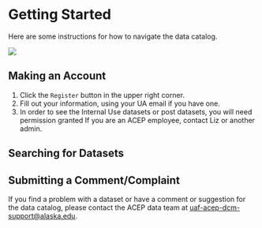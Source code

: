 # Getting Started

Here are some instructions for how to navigate the data catalog.

![](images/ckanafter.png)

## Making an Account {.unnumbered}
1. Click the `Register` button in the upper right corner.
[](images/account1)
2. Fill out your information, using your UA email if you have one.
3. In order to see the Internal Use datasets or post datasets, you will need permission granted
If you are an ACEP employee, contact Liz or another admin.

## Searching for Datasets {.unnumbered}

## Submitting a Comment/Complaint {.unnumbered}
If you find a problem with a dataset or have a comment or suggestion for the data catalog, please contact the ACEP data team at [uaf-acep-dcm-support@alaska.edu](uaf-acep-dcm-support@alaska.edu). 